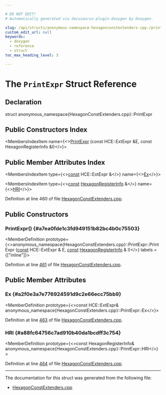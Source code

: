 ```yaml
---

# DO NOT EDIT!
# Automatically generated via docusaurus-plugin-doxygen by Doxygen.

slug: /api/structs/anonymous-namespace-hexagonconstextenders-cpp-/printexpr
custom_edit_url: null
keywords:
  - doxygen
  - reference
  - struct
toc_max_heading_level: 3

---
```





# The `PrintExpr` Struct Reference

<DoxygenPage pluginConfig={pluginConfig}>



## Declaration

<CodeBlock>struct anonymous_namespace{HexagonConstExtenders.cpp}::PrintExpr</CodeBlock>

## Public Constructors Index

<MembersIndex>

<MembersIndexItem
  name={<><a href="#a7ea0fde1c3fd949151b82bc4b0c75503">PrintExpr</a> (const HCE::ExtExpr &amp;E, const HexagonRegisterInfo &amp;I)</>}>
</MembersIndexItem>

</MembersIndex>

## Public Member Attributes Index

<MembersIndex>

<MembersIndexItem
  type={<><a href="/docs/api/files/lib/lib/target/lib/target/aarch64/aarch64promoteconstant-cpp/#a90f8350fecae261c25be85d38b451bff">const</a> HCE::ExtExpr &amp;</>}
  name={<><a href="#a2f0e3a7e776924591d9c2e66ecc75bb9">Ex</a></>}>
</MembersIndexItem>

<MembersIndexItem
  type={<><a href="/docs/api/files/lib/lib/target/lib/target/aarch64/aarch64promoteconstant-cpp/#a90f8350fecae261c25be85d38b451bff">const</a> <a href="/docs/api/classes/llvm/hexagonregisterinfo">HexagonRegisterInfo</a> &amp;</>}
  name={<><a href="#a88fc64756c7ad910b40da1bcdff3c754">HRI</a></>}>
</MembersIndexItem>

</MembersIndex>


Definition at line 460 of file <a href="/docs/api/files/lib/lib/target/lib/target/hexagon/hexagonconstextenders-cpp">HexagonConstExtenders.cpp</a>.

<SectionDefinition>

## Public Constructors

### PrintExpr() {#a7ea0fde1c3fd949151b82bc4b0c75503}

<MemberDefinition
  prototype={<>anonymous&#95;namespace&#123;HexagonConstExtenders.cpp&#125;::PrintExpr::PrintExpr (<a href="/docs/api/files/lib/lib/target/lib/target/aarch64/aarch64promoteconstant-cpp/#a90f8350fecae261c25be85d38b451bff">const</a> HCE::ExtExpr &amp; E, <a href="/docs/api/files/lib/lib/target/lib/target/aarch64/aarch64promoteconstant-cpp/#a90f8350fecae261c25be85d38b451bff">const</a> <a href="/docs/api/classes/llvm/hexagonregisterinfo">HexagonRegisterInfo</a> &amp; I)</>}
  labels = {["inline"]}>

Definition at line <a href="/docs/api/files/lib/lib/target/lib/target/hexagon/hexagonconstextenders-cpp/#l00461">461</a> of file <a href="/docs/api/files/lib/lib/target/lib/target/hexagon/hexagonconstextenders-cpp">HexagonConstExtenders.cpp</a>.
</MemberDefinition>

</SectionDefinition>

<SectionDefinition>

## Public Member Attributes

### Ex {#a2f0e3a7e776924591d9c2e66ecc75bb9}

<MemberDefinition
  prototype={<>const HCE::ExtExpr&amp; anonymous&#95;namespace&#123;HexagonConstExtenders.cpp&#125;::PrintExpr::Ex</>}>

Definition at line <a href="/docs/api/files/lib/lib/target/lib/target/hexagon/hexagonconstextenders-cpp/#l00463">463</a> of file <a href="/docs/api/files/lib/lib/target/lib/target/hexagon/hexagonconstextenders-cpp">HexagonConstExtenders.cpp</a>.
</MemberDefinition>

### HRI {#a88fc64756c7ad910b40da1bcdff3c754}

<MemberDefinition
  prototype={<>const HexagonRegisterInfo&amp; anonymous&#95;namespace&#123;HexagonConstExtenders.cpp&#125;::PrintExpr::HRI</>}>

Definition at line <a href="/docs/api/files/lib/lib/target/lib/target/hexagon/hexagonconstextenders-cpp/#l00464">464</a> of file <a href="/docs/api/files/lib/lib/target/lib/target/hexagon/hexagonconstextenders-cpp">HexagonConstExtenders.cpp</a>.
</MemberDefinition>

</SectionDefinition>

<hr/>

The documentation for this struct was generated from the following file:

<ul>
<li><a href="/docs/api/files/lib/lib/target/lib/target/hexagon/hexagonconstextenders-cpp">HexagonConstExtenders.cpp</a></li>
</ul>

</DoxygenPage>
